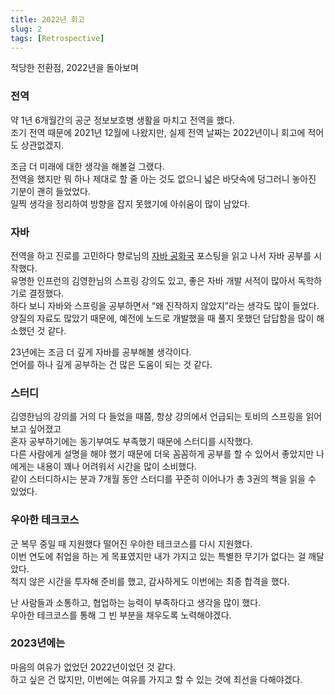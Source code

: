 ```yaml
---
title: 2022년 회고
slug: 2
tags: [Retrospective]
---
```


적당한 전환점, 2022년을 돌아보며  

### 전역

약 1년 6개월간의 공군 정보보호병 생활을 마치고 전역을 했다.  
조기 전역 때문에 2021년 12월에 나왔지만, 실제 전역 날짜는 2022년이니 회고에 적어도 상관없겠지.  

조금 더 미래에 대한 생각을 해볼걸 그랬다.  
전역을 했지만 뭐 하나 제대로 할 줄 아는 것도 없으니 넓은 바닷속에 덩그러니 놓아진 기분이 괜히 들었었다.  
일찍 생각을 정리하여 방향을 잡지 못했기에 아쉬움이 많이 남았다.  

### 자바

전역을 하고 진로를 고민하다 향로님의 [자바 공화국](https://jojoldu.tistory.com/609) 포스팅을 읽고 나서 자바 공부를 시작했다.  
유명한 인프런의 김영한님의 스프링 강의도 있고, 좋은 자바 개발 서적이 많아서 독학하기로 결정했다.  
하다 보니 자바와 스프링을 공부하면서 “왜 진작하지 않았지”라는 생각도 많이 들었다.  
양질의 자료도 많았기 때문에, 예전에 노드로 개발했을 때 풀지 못했던 답답함을 많이 해소했던 것 같다.

23년에는 조금 더 깊게 자바를 공부해볼 생각이다.  
언어를 하나 깊게 공부하는 건 많은 도움이 되는 것 같다.

### 스터디

김영한님의 강의를 거의 다 들었을 때쯤, 항상 강의에서 언급되는 토비의 스프링을 읽어보고 싶어졌고  
혼자 공부하기에는 동기부여도 부족했기 때문에 스터디를 시작했다.  
다른 사람에게 설명을 해야 했기 때문에 더욱 꼼꼼하게 공부를 할 수 있어서 좋았지만 나에게는 내용이 꽤나 어려워서 시간을 많이 소비했다.  
같이 스터디하시는 분과 7개월 동안 스터디를 꾸준히 이어나가 총 3권의 책을 읽을 수 있었다.

### 우아한 테크코스

군 복무 중일 때 지원했다 떨어진 우아한 테크코스를 다시 지원했다.  
이번 연도에 취업을 하는 게 목표였지만 내가 가지고 있는 특별한 무기가 없다는 걸 깨달았다.  
적지 않은 시간을 투자해 준비를 했고, 감사하게도 이번에는 최종 합격을 했다.  

난 사람들과 소통하고, 협업하는 능력이 부족하다고 생각을 많이 했다.  
우아한 테크코스를 통해 그 빈 부분을 채우도록 노력해야겠다.  

### 2023년에는

마음의 여유가 없었던 2022년이었던 것 같다.  
하고 싶은 건 많지만, 이번에는 여유를 가지고 할 수 있는 것에 최선을 다해야겠다.  